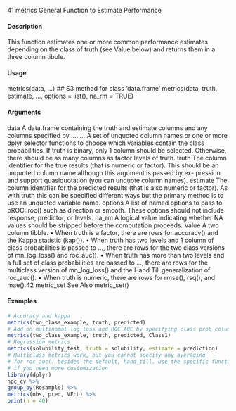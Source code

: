 41
metrics
General Function to Estimate Performance

#### Description

This function estimates one or more common performance estimates depending on the class of
truth (see Value below) and returns them in a three column tibble.

#### Usage

metrics(data, ...)
## S3 method for class 'data.frame'
metrics(data, truth, estimate, ...,
options = list(), na_rm = TRUE)

#### Arguments

data A data.frame containing the truth and estimate columns and any columns
specified by ....
... A set of unquoted column names or one or more dplyr selector functions to
choose which variables contain the class probabilities. If truth is binary, only
1 column should be selected. Otherwise, there should be as many columns as
factor levels of truth.
truth The column identifier for the true results (that is numeric or factor). This
should be an unquoted column name although this argument is passed by ex-
pression and support quasiquotation (you can unquote column names).
estimate The column identifier for the predicted results (that is also numeric or factor).
As with truth this can be specified different ways but the primary method is to
use an unquoted variable name.
options A list of named options to pass to pROC::roc() such as direction or smooth.
These options should not include response, predictor, or levels.
na_rm A logical value indicating whether NA values should be stripped before the
computation proceeds.
Value
A two column tibble.
• When truth is a factor, there are rows for accuracy() and the Kappa statistic (kap()).
• When truth has two levels and 1 column of class probabilities is passed to ..., there are
rows for the two class versions of mn_log_loss() and roc_auc().
• When truth has more than two levels and a full set of class probabilities are passed to ...,
there are rows for the multiclass version of mn_log_loss() and the Hand Till generalization
of roc_auc().
• When truth is numeric, there are rows for rmse(), rsq(), and mae().42
metric_set
See Also
metric_set()

#### Examples
```r
# Accuracy and kappa
metrics(two_class_example, truth, predicted)
# Add on multinomal log loss and ROC AUC by specifying class prob columns
metrics(two_class_example, truth, predicted, Class1)
# Regression metrics
metrics(solubility_test, truth = solubility, estimate = prediction)
# Multiclass metrics work, but you cannot specify any averaging
# for roc_auc() besides the default, hand_till. Use the specific function
# if you need more customization
library(dplyr)
hpc_cv %>%
group_by(Resample) %>%
metrics(obs, pred, VF:L) %>%
print(n = 40)
```
